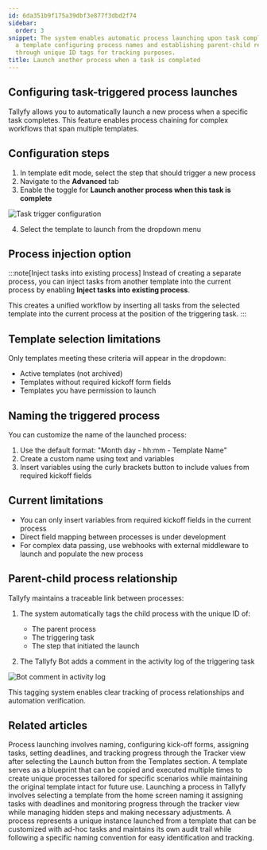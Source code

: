 ```yaml
---
id: 6da351b9f175a39dbf3e877f3dbd2f74
sidebar:
  order: 3
snippet: The system enables automatic process launching upon task completion by selecting
  a template configuring process names and establishing parent-child relationships
  through unique ID tags for tracking purposes.
title: Launch another process when a task is completed
---
```


## Configuring task-triggered process launches

Tallyfy allows you to automatically launch a new process when a specific task completes. This feature enables process chaining for complex workflows that span multiple templates.

## Configuration steps

1. In template edit mode, select the step that should trigger a new process
2. Navigate to the **Advanced** tab
3. Enable the toggle for **Launch another process when this task is complete**

![Task trigger configuration](https://screenshots.tallyfy.com/tallyfy%2Fpro%2Fdesktop-light-launch-process-when-task-completed.png)

4. Select the template to launch from the dropdown menu

## Process injection option

:::note[Inject tasks into existing process]
Instead of creating a separate process, you can inject tasks from another template into the current process by enabling **Inject tasks into existing process**.

This creates a unified workflow by inserting all tasks from the selected template into the current process at the position of the triggering task.
:::

## Template selection limitations

Only templates meeting these criteria will appear in the dropdown:
* Active templates (not archived)
* Templates without required kickoff form fields
* Templates you have permission to launch

## Naming the triggered process

You can customize the name of the launched process:

1. Use the default format: "Month day - hh:mm - Template Name"
2. Create a custom name using text and variables
3. Insert variables using the curly brackets button to include values from required kickoff fields

## Current limitations

* You can only insert variables from required kickoff fields in the current process
* Direct field mapping between processes is under development
* For complex data passing, use webhooks with external middleware to launch and populate the new process

## Parent-child process relationship

Tallyfy maintains a traceable link between processes:

1. The system automatically tags the child process with the unique ID of:
   * The parent process
   * The triggering task
   * The step that initiated the launch

2. The Tallyfy Bot adds a comment in the activity log of the triggering task

![Bot comment in activity log](https://screenshots.tallyfy.com/tallyfy/pro/desktop-light-show-bot-comment.png)

This tagging system enables clear tracking of process relationships and automation verification.


## Related articles
<CardGrid>
<LinkTitleCard header="<b>Tutorials > Launch a process</b>" href="/products/pro/tutorials/your-first-process/" > Process launching involves naming, configuring kick-off forms, assigning tasks, setting deadlines, and tracking progress through the Tracker view after selecting the Launch button from the Templates section. </LinkTitleCard>
<LinkTitleCard header="<b>Pro > Launching</b>" href="/products/pro/launching/" > A template serves as a blueprint that can be copied and executed multiple times to create unique processes tailored for specific scenarios while maintaining the original template intact for future use. </LinkTitleCard>
<LinkTitleCard header="<b>Launching > Launch manually</b>" href="/products/pro/launching/how-can-i-launch-a-process-in-tallyfy/" > Launching a process in Tallyfy involves selecting a template from the home screen naming it assigning tasks with deadlines and monitoring progress through the tracker view while managing hidden steps and making necessary adjustments. </LinkTitleCard>
<LinkTitleCard header="<b>Tracking And Tasks > More about processes</b>" href="/products/pro/tracking-and-tasks/processes/" > A process represents a unique instance launched from a template that can be customized with ad-hoc tasks and maintains its own audit trail while following a specific naming convention for easy identification and tracking. </LinkTitleCard>
</CardGrid>